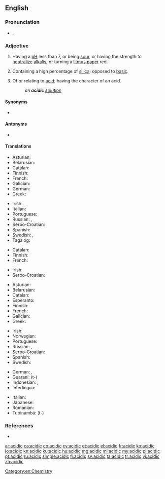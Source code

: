==English==

===Pronunciation===
* {{a|US}} {{enPR|əsĭdʹĭk}}, {{IPA|/əˈsɪdɪk/|lang=en}}

===Adjective===
{{en-adj}}

# {{label|en|chemistry}} Having a [[pH]] less than 7, or being [[sour]], or having the strength to [[neutralize]] [[alkali]]s, or turning a [[litmus paper]] red.
# {{label|en|mineralogy}} Containing a high percentage of [[silica]]; opposed to [[basic]].
# Of or relating to [[acid]]; having the character of an acid.
#: ''an '''acidic''' [[solution]]''

====Synonyms====
* {{l|en|acid}}

====Antonyms====
* {{sense|having pH less than 7}} {{l|en|basic}}

====Translations====
{{trans-top|chemistry: having pH less than 7}}
* Asturian: {{t|ast|ácidu}}
* Belarusian: {{t|be|кі́слы|m|sc=Cyrl}}
* Catalan: {{t+|ca|àcid}}
* Finnish: {{t+|fi|hapan}}
* French: {{t+|fr|acide}}
* Galician: {{t+|gl|ácido}}
* German: {{t+|de|sauer}}
* Greek: {{t+|el|όξινος|sc=Grek}}
{{trans-mid}}
* Irish: {{t|ga|aigéadach}}
* Italian: {{t+|it|acido}}
* Portuguese: {{t+|pt|ácido}}
* Russian: {{t+|ru|кисло́тный}}, {{t+|ru|ки́слый}}
* Serbo-Croatian: {{t+|sh|kȉseo}}
* Spanish: {{t+|es|ácido}}
* Swedish: {{t+|sv|sur}}, {{t+|sv|syrlig}}
* Tagalog: {{t|tl|malala}}
{{trans-bottom}}

{{trans-top|mineralogy: containing a high percentage of silica}}
* Catalan: {{t+|ca|àcid}}
* Finnish: {{t+|fi|hapan}}
* French: {{t-check|fr|acide}}
{{trans-mid}}
* Irish: {{t|ga|aigéadach}}
* Serbo-Croatian: {{t+|sh|kȉseo}}
{{trans-bottom}}

{{trans-top|of or relating to acid}}
* Asturian: {{t|ast|ácidu}}
* Belarusian: {{t|be|кі́слы|m|sc=Cyrl}}
* Catalan: {{t+|ca|àcid}}
* Esperanto: {{t+|eo|acida}}
* Finnish: {{t+|fi|hapan}}
* French: {{t+|fr|acide}}
* Galician: {{t+|gl|ácido}}
* Greek: {{t+|el|όξινος|sc=Grek}}
{{trans-mid}}
* Irish: {{t|ga|aigéadach}}
* Norwegian: {{t|no|syrlig}}
* Portuguese: {{t+|pt|ácido}}
* Russian: {{t+|ru|кисло́тный}}, {{t+|ru|ки́слый}}
* Serbo-Croatian: {{t+|sh|kisèlīnskī}}
* Spanish: {{t+|es|ácido}}
* Swedish: {{t|sv|syra-}}
{{trans-bottom}}

{{checktrans-top}}
* German: {{t-check|de|sauer}}, {{t-check|de|säurehaltig}}
* Guaraní: {{t-check|gn|ái}} (t-) <!-- wtf is this???? -->
* Indonesian: {{t-check|id|asam}}, {{t-check|id|[[sifat|bersifat]] [[asam]]}} {{attention|id|2=was "[[sifat|bersifat]] [[asam]]" - assumed sum-of-parts; if an idiom, remove the wikilinks to the individual words. see [[User:Kephir/gadgets/xte#Translation_fixing]]}}
* Interlingua: {{t-check|ia|acide}}
{{trans-mid}}
* Italian: {{t-check|it|acido}}
* Japanese: {{t-check|ja|酸性|tr=[[さんせい]], sansei|sc=Jpan}}
* Romanian: {{t-check|ro|acid}}
* Tupinambá: {{t-check|tpn|aî}} (t-) <!-- wtf is this???? -->
{{trans-bottom}}

===References===
* {{R:Webster 1913}}

[[Category:en:Chemistry]]

[[ar:acidic]]
[[ca:acidic]]
[[co:acidic]]
[[cy:acidic]]
[[et:acidic]]
[[el:acidic]]
[[fr:acidic]]
[[ko:acidic]]
[[io:acidic]]
[[kn:acidic]]
[[ku:acidic]]
[[hu:acidic]]
[[mg:acidic]]
[[ml:acidic]]
[[my:acidic]]
[[pl:acidic]]
[[pt:acidic]]
[[ru:acidic]]
[[simple:acidic]]
[[fi:acidic]]
[[sv:acidic]]
[[ta:acidic]]
[[tr:acidic]]
[[vi:acidic]]
[[zh:acidic]]
